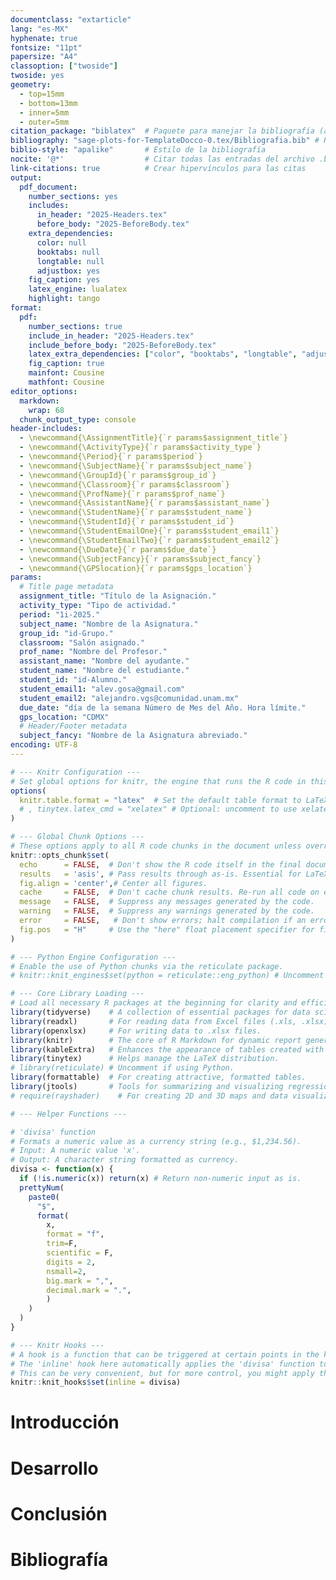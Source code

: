 ```yaml
---
documentclass: "extarticle"
lang: "es-MX"
hyphenate: true
fontsize: "11pt"
papersize: "A4"
classoption: ["twoside"]
twoside: yes
geometry:
  - top=15mm
  - bottom=13mm
  - inner=5mm
  - outer=5mm
citation_package: "biblatex"  # Paquete para manejar la bibliografía (alternativa a natbib)
bibliography: "sage-plots-for-TemplateDocco-0.tex/Bibliografia.bib" # Ruta al archivo .bib
biblio-style: "apalike"       # Estilo de la bibliografía
nocite: '@*'                  # Citar todas las entradas del archivo .bib sin mencionarlas explícitamente en el texto
link-citations: true          # Crear hipervínculos para las citas
output:
  pdf_document:
    number_sections: yes
    includes:
      in_header: "2025-Headers.tex"
      before_body: "2025-BeforeBody.tex"
    extra_dependencies:
      color: null
      booktabs: null
      longtable: null
      adjustbox: yes
    fig_caption: yes
    latex_engine: lualatex
    highlight: tango
format:
  pdf:
    number_sections: true
    include_in_header: "2025-Headers.tex"
    include_before_body: "2025-BeforeBody.tex"
    latex_extra_dependencies: ["color", "booktabs", "longtable", "adjustbox", "xparse"]
    fig_caption: true
    mainfont: Cousine
    mathfont: Cousine
editor_options: 
  markdown: 
    wrap: 68
  chunk_output_type: console
header-includes:
  - \newcommand{\AssignmentTitle}{`r params$assignment_title`}
  - \newcommand{\ActivityType}{`r params$activity_type`}
  - \newcommand{\Period}{`r params$period`}
  - \newcommand{\SubjectName}{`r params$subject_name`}
  - \newcommand{\GroupId}{`r params$group_id`}
  - \newcommand{\Classroom}{`r params$classroom`}
  - \newcommand{\ProfName}{`r params$prof_name`}
  - \newcommand{\AssistantName}{`r params$assistant_name`}
  - \newcommand{\StudentName}{`r params$student_name`}
  - \newcommand{\StudentId}{`r params$student_id`}
  - \newcommand{\StudentEmailOne}{`r params$student_email1`}
  - \newcommand{\StudentEmailTwo}{`r params$student_email2`}
  - \newcommand{\DueDate}{`r params$due_date`}
  - \newcommand{\SubjectFancy}{`r params$subject_fancy`}
  - \newcommand{\GPSlocation}{`r params$gps_location`}
params:
  # Title page metadata
  assignment_title: "Título de la Asignación."
  activity_type: "Tipo de actividad."
  period: "1i-2025."
  subject_name: "Nombre de la Asignatura."
  group_id: "id-Grupo."
  classroom: "Salón asignado."
  prof_name: "Nombre del Profesor."
  assistant_name: "Nombre del ayudante."
  student_name: "Nombre del estudiante."
  student_id: "id-Alumno."
  student_email1: "alev.gosa@gmail.com"
  student_email2: "alejandro.vgs@comunidad.unam.mx"
  due_date: "día de la semana Número de Mes del Año. Hora límite."
  gps_location: "CDMX"
  # Header/Footer metadata
  subject_fancy: "Nombre de la Asignatura abreviado."
encoding: UTF-8
---
```


```r
# --- Knitr Configuration ---
# Set global options for knitr, the engine that runs the R code in this document.
options(
  knitr.table.format = "latex"  # Set the default table format to LaTeX for high-quality tables.
  # , tinytex.latex_cmd = "xelatex" # Optional: uncomment to use xelatex engine.
)

# --- Global Chunk Options ---
# These options apply to all R code chunks in the document unless overridden locally.
knitr::opts_chunk$set(
  echo      = FALSE,  # Don't show the R code itself in the final document.
  results   = 'asis', # Pass results through as-is. Essential for LaTeX tables from kable.
  fig.align = 'center',# Center all figures.
  cache     = FALSE,  # Don't cache chunk results. Re-run all code on each compile.
  message   = FALSE,  # Suppress any messages generated by the code.
  warning   = FALSE,  # Suppress any warnings generated by the code.
  error     = FALSE,   # Don't show errors; halt compilation if an error occurs.
  fig.pos   = "H"     # Use the "here" float placement specifier for figures.
)

# --- Python Engine Configuration ---
# Enable the use of Python chunks via the reticulate package.
# knitr::knit_engines$set(python = reticulate::eng_python) # Uncomment if you plan to use Python.

# --- Core Library Loading ---
# Load all necessary R packages at the beginning for clarity and efficiency.
library(tidyverse)    # A collection of essential packages for data science (ggplot2, dplyr, etc.).
library(readxl)       # For reading data from Excel files (.xls, .xlsx).
library(openxlsx)     # For writing data to .xlsx files.
library(knitr)        # The core of R Markdown for dynamic report generation.
library(kableExtra)   # Enhances the appearance of tables created with knitr::kable().
library(tinytex)      # Helps manage the LaTeX distribution.
# library(reticulate) # Uncomment if using Python.
library(formattable)  # For creating attractive, formatted tables.
library(jtools)       # Tools for summarizing and visualizing regression models.
# require(rayshader)    # For creating 2D and 3D maps and data visualizations.

# --- Helper Functions ---

# 'divisa' function
# Formats a numeric value as a currency string (e.g., $1,234.56).
# Input: A numeric value 'x'.
# Output: A character string formatted as currency.
divisa <- function(x) {
  if (!is.numeric(x)) return(x) # Return non-numeric input as is.
  prettyNum(
    paste0(
      "$",
      format(
        x,
        format = "f",
        trim=F,
        scientific = F,
        digits = 2,
        nsmall=2,
        big.mark = ",",
        decimal.mark = ".",
        )
    )
  )
}

# --- Knitr Hooks ---
# A hook is a function that can be triggered at certain points in the knitting process.
# The 'inline' hook here automatically applies the 'divisa' function to any inline R code.
# This can be very convenient, but for more control, you might apply the function manually where needed.
knitr::knit_hooks$set(inline = divisa)
```

```{=latex}
\newpage\justify
```
# Introducción

```{=latex}
\lipsum[1-3]
```

# Desarrollo

```{=latex}
\lipsum[4-9]
```

# Conclusión

```{=latex}
\lipsum[10-11]
```



```{=latex}
\newpage
\thispagestyle{empty}
$\-$
\newpage
\pagestyle{empty}
\newgeometry{top=21mm,bottom=34mm,inner=2.5cm,outer=2.5cm}
\justify
```
# Bibliografía
